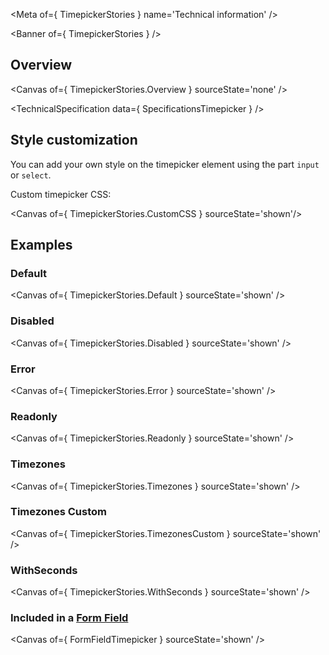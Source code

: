 
<Meta of={ TimepickerStories } name='Technical information' />

<Banner of={ TimepickerStories } />

## Overview

<Canvas of={ TimepickerStories.Overview } sourceState='none' />

<TechnicalSpecification data={ SpecificationsTimepicker } />

## Style customization

You can add your own style on the timepicker element using the part `input` or `select`.

Custom timepicker CSS:

<Canvas of={ TimepickerStories.CustomCSS } sourceState='shown'/>

## Examples

### Default

<Canvas of={ TimepickerStories.Default } sourceState='shown' />

### Disabled

<Canvas of={ TimepickerStories.Disabled } sourceState='shown' />

### Error

<Canvas of={ TimepickerStories.Error } sourceState='shown' />

### Readonly

<Canvas of={ TimepickerStories.Readonly } sourceState='shown' />

### Timezones

<Canvas of={ TimepickerStories.Timezones } sourceState='shown' />

### Timezones Custom

<Canvas of={ TimepickerStories.TimezonesCustom } sourceState='shown' />

### WithSeconds

<Canvas of={ TimepickerStories.WithSeconds } sourceState='shown' />

### Included in a [**Form Field**](?path=/docs/ods-components-form-elements-form-field--technical-information)
<Canvas of={ FormFieldTimepicker } sourceState='shown' />
